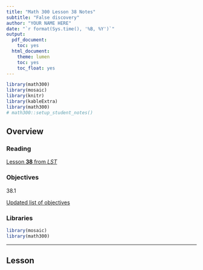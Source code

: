 ```yaml
---
title: "Math 300 Lesson 38 Notes"
subtitle: "False discovery"
author: "YOUR NAME HERE"
date: "`r format(Sys.time(), '%B, %Y')`"
output:
  pdf_document:
    toc: yes
  html_document:
    theme: lumen
    toc: yes
    toc_float: yes
---
```


```r
library(math300)
library(mosaic)
library(knitr)
library(kableExtra)
library(math300)
# math300::setup_student_notes()
```

## Overview




### Reading

[Lesson **38** from *LST*](https://dtkaplan.github.io/Math-300R/Textbook/Reading-notes-lesson-38.html)

### Objectives

38.1

[Updated list of objectives](../Objectives/Obj-lesson-38.html)

### Libraries

```r
library(mosaic)
library(math300)

```

----------

## Lesson
